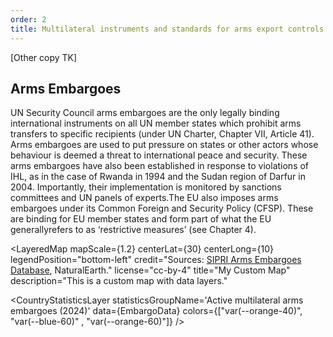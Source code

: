 ---
order: 2
title: Multilateral instruments and standards for arms export controls
---


[Other copy TK]

## Arms Embargoes

UN Security Council arms embargoes are the only legally binding international instruments on all UN member states which prohibit arms transfers to specific recipients (under UN Charter, Chapter VII, Article 41). Arms embargoes are used to put pressure on states or other actors whose behaviour is deemed a threat to international peace and security. These arms embargoes have also been established in response to violations of IHL, as in the case of Rwanda in 1994 and the Sudan region of Darfur in 2004. Importantly, their implementation is monitored by sanctions committees and UN panels of experts.The EU also imposes arms embargoes under its Common Foreign and Security Policy (CFSP). These are binding for EU member states and form part of what the EU generallyrefers to as ‘restrictive measures’ (see Chapter 4).

<LayeredMap
  mapScale={1.2}
  centerLat={30}
  centerLong={10}
  legendPosition="bottom-left"
  credit="Sources: [SIPRI Arms Embargoes Database](https://www.sipri.org/databases/embargoes), NaturalEarth."
  license="cc-by-4"
  title="My Custom Map"
  description="This is a custom map with data layers."
>
  <CountryStatisticsLayer
    statisticsGroupName='Active multilateral arms embargoes (2024)'
    data={EmbargoData}
    colors={["var(--orange-40)", "var(--blue-60)" , "var(--orange-60)"]}
    />
</LayeredMap>
